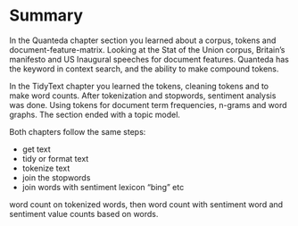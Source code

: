 # Summary

In the Quanteda chapter section you learned about a corpus, tokens 
and document-feature-matrix. Looking at the Stat of the Union corpus,
Britain's manifesto and US Inaugural speeches for document features.
Quanteda has the keyword in context search, and the ability to make compound tokens.


In the TidyText chapter you learned the tokens, cleaning tokens and to make word counts.
After tokenization and stopwords, sentiment analysis was done. Using tokens for
document term frequencies, n-grams and word graphs. The section ended with a topic model.


Both chapters follow the same steps:

- get text
- tidy or format text
- tokenize text
- join the stopwords 
- join words with sentiment lexicon "bing" etc

word count on tokenized words, then word count with sentiment word and
sentiment value counts based on words.







